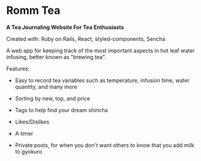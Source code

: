 # Romm Tea

**A Tea Journaling Website For Tea Enthusiasts**

Created with: Ruby on Rails, React, styled-components, Sencha

A web app for keeping track of the most important aspects in hot leaf water infusing, better known as "brewing tea".

Features:

- Easy to record tea variables such as temperature, infusion time, water quantity, and many more

- Sorting by new, top, and price

- Tags to help find your dream shincha

- Likes/Dislikes

- A timer

- Private posts, for when you don't want others to know that you add milk to gyokuro
